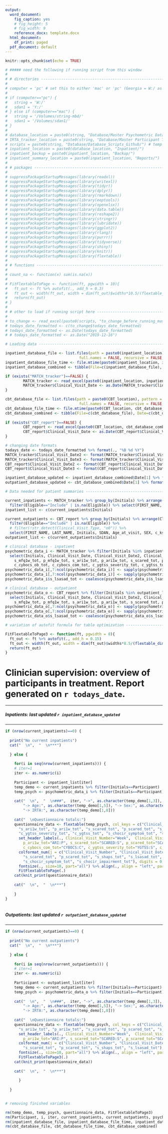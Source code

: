 ```yaml
---
output:
  word_document:
    fig_caption: yes
    # fig_height: 5
    # fig_width: 9
    reference_docx: template.docx
  html_document:
    df_print: paged
  pdf_document: default
---
```


```r

knitr::opts_chunk$set(echo = TRUE)

```

```r

# ##### need the following if running script from this window
# 
# # directories -------------------------------------------------------------
# 
# computer = 'pc' # set this to either 'mac' or 'pc' (Georgia = W:/ as I have string mounted differently)
# 
# if (computer=="pc") {
#   string = 'W:/'
#   sdan1 = 'Y:/'
# } else if (computer=="mac") {
#   string = '/Volumes/string-mbd/'
#   sdan1 = '/Volumes/sdan1/'
# }
# 
# database_location = paste0(string, "Database/Master Psychometric Database/") # tasks database also located here
# IRTA_tracker_location = paste0(string, "Database/Master Participant Tracker/")
# scripts = paste0(string, "Database/Database_Scripts_Github/") # temp useful directory while scripts are still under development
# inpatient_location = paste0(database_location, "Inpatient/") 
# inpatient_backup = paste0(inpatient_location, "Backup/") 
# inpatient_summary_location = paste0(inpatient_location, "Reports/")
# 
# # packages ----------------------------------------------------------------
# 
# suppressPackageStartupMessages(library(readxl))
# suppressPackageStartupMessages(library(writexl))
# suppressPackageStartupMessages(library(tidyr))
# suppressPackageStartupMessages(library(dplyr))
# suppressPackageStartupMessages(library(rmarkdown))
# suppressPackageStartupMessages(library(eeptools))
# suppressPackageStartupMessages(library(openxlsx))
# suppressPackageStartupMessages(library(data.table))
# suppressPackageStartupMessages(library(reshape2))
# suppressPackageStartupMessages(library(stringr))
# suppressPackageStartupMessages(library(lubridate))
# suppressPackageStartupMessages(library(ggplot2))
# suppressPackageStartupMessages(library(rlang))
# suppressPackageStartupMessages(library(purrr))
# suppressPackageStartupMessages(library(tidyverse))
# suppressPackageStartupMessages(library(shiny))
# suppressPackageStartupMessages(library(knitr))
# suppressPackageStartupMessages(library(flextable))
# 
# # functions ---------------------------------------------------------------
# 
# count_na <- function(x) sum(is.na(x))
# 
# FitFlextableToPage <- function(ft, pgwidth = 10){
#   ft_out <- ft %>% autofit(., add_h = 0.3)
#   ft_out <- width(ft_out, width = dim(ft_out)$widths*10.5/(flextable_dim(ft_out)$widths))
#   return(ft_out)
# }
# 
# # other to load if running script here ------------------------------------
# 
# to_change <- read_excel(paste0(scripts, "to_change_before_running_master_script.xlsx"))
# todays_date_formatted <- c(to_change$todays_date_formatted)
# todays_date_formatted <- as.Date(todays_date_formatted)
# # todays_date_formatted <- as.Date("2019-12-16")

```

```r

# Loading data ------------------------------------------------------------

inpatient_database_file <- list.files(path = paste0(inpatient_location), pattern = "^MASTER_DATABASE_Inpatient", all.files = FALSE,
                                 full.names = FALSE, recursive = FALSE, ignore.case = FALSE, include.dirs = FALSE, no.. = FALSE)
inpatient_database_file_time <- file.mtime(paste0(inpatient_location, inpatient_database_file)) %>% as.Date()
inpatient_database_combined <- tibble(File=c(inpatient_database_file), Date=c(inpatient_database_file_time)) %>% arrange(desc(Date)) %>% slice(1)

if (exists("MATCH_tracker")==FALSE) {
        MATCH_tracker <- read_excel(paste0(inpatient_location, inpatient_database_combined[1])) %>% mutate_all(as.character)
        MATCH_tracker$Clinical_Visit_Date <- as.Date(MATCH_tracker$Clinical_Visit_Date)
}

cbt_database_file <- list.files(path = paste0(CBT_location), pattern = "^MASTER_DATABASE_CBT", all.files = FALSE,
                                 full.names = FALSE, recursive = FALSE, ignore.case = FALSE, include.dirs = FALSE, no.. = FALSE)
cbt_database_file_time <- file.mtime(paste0(CBT_location, cbt_database_file)) %>% as.Date()
cbt_database_combined <- tibble(File=c(cbt_database_file), Date=c(cbt_database_file_time)) %>% arrange(desc(Date)) %>% slice(1)
        
if (exists("CBT_report")==FALSE) {
        CBT_report <- read_excel(paste0(CBT_location, cbt_database_combined[1])) %>% mutate_all(as.character)
        CBT_report$Clinical_Visit_Date <- as.Date(CBT_report$Clinical_Visit_Date)
}

# changing date formats
todays_date <- todays_date_formatted %>% format(., "%B %d %Y")
MATCH_tracker$Clinical_Visit_Date2 <- format(MATCH_tracker$Clinical_Visit_Date, "%b-%d")
MATCH_tracker$Clinical_Visit_Date3 <- format(MATCH_tracker$Clinical_Visit_Date, "%B-%d-%Y")
CBT_report$Clinical_Visit_Date2 <- format(CBT_report$Clinical_Visit_Date, "%b-%d")
CBT_report$Clinical_Visit_Date3 <- format(CBT_report$Clinical_Visit_Date, "%B-%d-%Y")

inpatient_database_updated <- inpatient_database_combined$Date[1] %>% format(., "%B %d %Y")
outpatient_database_updated <- cbt_database_combined$Date[1] %>% format(., "%B %d %Y")

# Data needed for patient summaries -------------------------------------

current_inpatients <- MATCH_tracker %>% group_by(Initials) %>% arrange(Clinical_Visit_Date) %>% slice(n()) %>% ungroup() %>% 
  filter(Eligible=="Include" | is.na(Eligible)) %>% select(FIRST_NAME, LAST_NAME, Initials, SDAN, Age_at_visit, SEX, c_ksadsdx_dx_detailed, IRTA_tracker)
inpatient_list <- c(current_inpatients$Initials)

current_outpatients <- CBT_report %>% group_by(Initials) %>% arrange(Clinical_Visit_Date) %>% slice(n()) %>% ungroup() %>% 
  filter(Eligible=="Include" | is.na(Eligible)) %>% 
  # filter(!str_detect(Clinical_Visit_Type, "o0")) %>% 
  select(FIRST_NAME, LAST_NAME, Initials, SDAN, Age_at_visit, SEX, c_ksadsdx_dx_detailed, IRTA_tracker)
outpatient_list <- c(current_outpatients$Initials)

# clinical database - inpatient 
psychometric_data_i <- MATCH_tracker %>% filter(Initials %in% inpatient_list) %>% 
  select(Initials, Clinical_Visit_Date, Clinical_Visit_Date2, Clinical_Visit_Date3, Clinical_Visit_Type, Clinical_Visit_Number, 
    s_mfq1w_tot, p_mfq1w_tot, s_ari1w_tot, p_ari1w_tot, s_scared_tot, p_scared_tot, s_shaps_tot, s_lsas_tot, s_lsasad_tot, 
    c_cybocs_ob_tot, c_cybocs_com_tot, c_ygtss_severity_tot, c_ygtss_tot, s_chocir_symptom_tot, s_chocir_impairment_tot)
psychometric_data_i[,7:ncol(psychometric_data_i)] <- sapply(psychometric_data_i[,7:ncol(psychometric_data_i)], as.numeric)
psychometric_data_i[,7:ncol(psychometric_data_i)] <- sapply(psychometric_data_i[,7:ncol(psychometric_data_i)], round, 0)
psychometric_data_i$s_lsasad_tot <- coalesce(psychometric_data_i$s_lsasad_tot, psychometric_data_i$s_lsas_tot)

# clinical database - outpatient 
psychometric_data_o <- CBT_report %>% filter(Initials %in% outpatient_list) %>% 
  select(Initials, Clinical_Visit_Date, Clinical_Visit_Date2, Clinical_Visit_Date3, Clinical_Visit_Type, Clinical_Visit_Number, 
    s_mfq1w_tot, p_mfq1w_tot, s_ari1w_tot, p_ari1w_tot, s_scared_tot, p_scared_tot, s_shaps_tot, s_lsas_tot, s_lsasad_tot)
psychometric_data_o[,7:ncol(psychometric_data_o)] <- sapply(psychometric_data_o[,7:ncol(psychometric_data_o)], as.numeric)
psychometric_data_o[,7:ncol(psychometric_data_o)] <- sapply(psychometric_data_o[,7:ncol(psychometric_data_o)], round, 0)
psychometric_data_o$s_lsasad_tot <- coalesce(psychometric_data_o$s_lsasad_tot, psychometric_data_o$s_lsas_tot)

# variation of autofit formula for table optimization ---------------------

FitFlextableToPage3 <- function(ft, pgwidth = 8){
  ft_out <- ft %>% autofit(., add_h = 0.15)
  ft_out <- width(ft_out, width = dim(ft_out)$widths*8.5/(flextable_dim(ft_out)$widths))
  return(ft_out)
}

```

# Clinician supervision: overview of participants in treatment. Report generated on `r todays_date`.

***

##### Inpatients: last updated `r inpatient_database_updated`

***

```r

if (nrow(current_inpatients)==0) {
  
  print("No current inpatients")
  cat("  \n",  "  \n***")
  
  } else {
    
    for(i in seq(nrow(current_inpatients))) {
    # iter=1
    iter <- as.numeric(i)
    
    Participant <- inpatient_list[iter]
    temp_demo <- current_inpatients %>% filter(Initials==Participant)
    temp_psych <- psychometric_data_i %>% filter(Initials==Participant) %>% arrange(as.numeric(Clinical_Visit_Number))
  
    cat("  \n",  "  \n###",  iter, "->", as.character(temp_demo[1,3]), "-> SDAN:", as.character(temp_demo[1,4]), 
        "-> Age:", as.character(temp_demo[1,5]), "-> Sex:", as.character(temp_demo[1,6]), "-> Diagnosis:", as.character(temp_demo[1,7]), 
        "-> IRTA:", as.character(temp_demo[1,8]))
  
    cat("  \nQuestionnaire totals:")
    questionnaire_data <- flextable(temp_psych, col_keys = c("Clinical_Visit_Number", "Clinical_Visit_Date3", "s_mfq1w_tot", "p_mfq1w_tot", 
      "s_ari1w_tot", "p_ari1w_tot", "s_scared_tot", "p_scared_tot", "s_shaps_tot", "s_lsasad_tot", "c_cybocs_ob_tot", "c_cybocs_com_tot", 
      "c_ygtss_severity_tot", "c_ygtss_tot", "s_chocir_symptom_tot", "s_chocir_impairment_tot")) %>% 
      set_header_labels(., Clinical_Visit_Number="Week",  Clinical_Visit_Date3="Date", s_mfq1w_tot="MFQ:S", p_mfq1w_tot="MFQ:P", s_ari1w_tot="ARI:S",
        p_ari1w_tot="ARI:P", s_scared_tot="SCARED:S", p_scared_tot="SCARED:P", s_shaps_tot="SHAPS", s_lsasad_tot="LSAS:A", c_cybocs_ob_tot="CYBOCS:O", 
        c_cybocs_com_tot="CYBOCS:C", c_ygtss_severity_tot="YGTSS:S", c_ygtss_tot="YGTSS:T", s_chocir_symptom_tot="CHOCIR:S", s_chocir_impairment_tot="CHOCIR:I") %>% 
      colformat_num(j = c("Clinical_Visit_Number", "Clinical_Visit_Date3", "s_mfq1w_tot", "p_mfq1w_tot", "s_ari1w_tot", "p_ari1w_tot", 
        "s_scared_tot", "p_scared_tot", "s_shaps_tot", "s_lsasad_tot", "c_cybocs_ob_tot", "c_cybocs_com_tot", "c_ygtss_severity_tot", "c_ygtss_tot", 
        "s_chocir_symptom_tot", "s_chocir_impairment_tot"), digits = 0, na_str = "") %>% 
      fontsize(., size=10, part="all") %>% align(., align = "left", part="all") %>%
      FitFlextableToPage(.)
    cat(knit_print(questionnaire_data))
    
    cat("  \n",  "  \n***")
  
    }
}
  
```


##### Outpatients: last updated `r outpatient_database_updated`

***

```r

if (nrow(current_outpatients)==0) {
  
  print("No current outpatients")
  cat("  \n",  "  \n***")
  
  } else {
    
    for(i in seq(nrow(current_outpatients))) {
    # iter=1
    iter <- as.numeric(i)
    
    Participant <- outpatient_list[iter]
    temp_demo <- current_outpatients %>% filter(Initials==Participant)
    temp_psych <- psychometric_data_o %>% filter(Initials==Participant) %>% arrange(as.numeric(Clinical_Visit_Number))
  
    cat("  \n",  "  \n###",  iter, "->", as.character(temp_demo[1,3]), "-> SDAN:", as.character(temp_demo[1,4]), 
        "-> Age:", as.character(temp_demo[1,5]), "-> Sex:", as.character(temp_demo[1,6]), "-> Diagnosis:", as.character(temp_demo[1,7]), 
        "-> IRTA:", as.character(temp_demo[1,8]))
  
    cat("  \nQuestionnaire totals:")
    questionnaire_data <- flextable(temp_psych, col_keys = c("Clinical_Visit_Number", "Clinical_Visit_Date3", "s_mfq1w_tot", "p_mfq1w_tot", 
      "s_ari1w_tot", "p_ari1w_tot", "s_scared_tot", "p_scared_tot", "s_shaps_tot", "s_lsasad_tot")) %>% 
      set_header_labels(., Clinical_Visit_Number="Week",  Clinical_Visit_Date3="Date", s_mfq1w_tot="MFQ:S", p_mfq1w_tot="MFQ:P", s_ari1w_tot="ARI:S",
        p_ari1w_tot="ARI:P", s_scared_tot="SCARED:S", p_scared_tot="SCARED:P", s_shaps_tot="SHAPS", s_lsasad_tot="LSAS:A") %>% 
      colformat_num(j = c("Clinical_Visit_Number", "Clinical_Visit_Date3", "s_mfq1w_tot", "p_mfq1w_tot", "s_ari1w_tot", "p_ari1w_tot", 
        "s_scared_tot", "p_scared_tot", "s_shaps_tot", "s_lsasad_tot"), digits = 0, na_str = "") %>% 
      fontsize(., size=10, part="all") %>% align(., align = "left", part="all") %>%
      FitFlextableToPage3(.)
    cat(knit_print(questionnaire_data))
    
    cat("  \n",  "  \n***")
  
      }
    
  }
  
```

```r

# removing finished variables

rm(temp_demo, temp_psych, questionnaire_data, FitFlextableToPage3)
rm(Participant, i, iter, current_inpatients, current_outpatients, psychometric_data_i, psychometric_data_o, inpatient_list, outpatient_list)
rm(inpatient_database_file, inpatient_database_file_time, inpatient_database_combined)
rm(cbt_database_file, cbt_database_file_time, cbt_database_combined)

```
